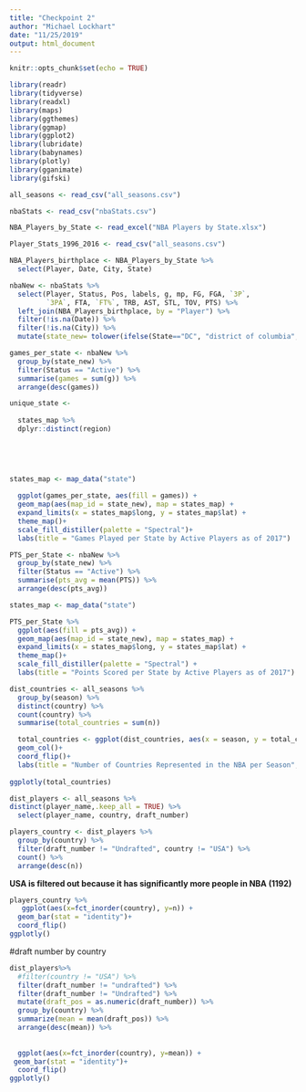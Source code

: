 ```yaml
---
title: "Checkpoint 2"
author: "Michael Lockhart"
date: "11/25/2019"
output: html_document
---
```


```r
knitr::opts_chunk$set(echo = TRUE)
```

```r
library(readr)
library(tidyverse)
library(readxl)
library(maps)
library(ggthemes)
library(ggmap)
library(ggplot2)
library(lubridate)
library(babynames)
library(plotly)
library(gganimate) 
library(gifski) 
```

```r
all_seasons <- read_csv("all_seasons.csv")
```

```r
nbaStats <- read_csv("nbaStats.csv")
```

```r
NBA_Players_by_State <- read_excel("NBA Players by State.xlsx")
```


```r
Player_Stats_1996_2016 <- read_csv("all_seasons.csv")
```

```r
NBA_Players_birthplace <- NBA_Players_by_State %>% 
  select(Player, Date, City, State)
```


```r
nbaNew <- nbaStats %>% 
  select(Player, Status, Pos, labels, g, mp, FG, FGA, `3P`, 
         `3PA`, FTA, `FT%`, TRB, AST, STL, TOV, PTS) %>% 
  left_join(NBA_Players_birthplace, by = "Player") %>% 
  filter(!is.na(Date)) %>% 
  filter(!is.na(City)) %>% 
  mutate(state_new= tolower(ifelse(State=="DC", "district of columbia", State))) 
```

```r
games_per_state <- nbaNew %>% 
  group_by(state_new) %>% 
  filter(Status == "Active") %>% 
  summarise(games = sum(g)) %>% 
  arrange(desc(games))
```

```r
unique_state <- 
  
  states_map %>% 
  dplyr::distinct(region)
  
  
  
  
```

```r
states_map <- map_data("state")

  ggplot(games_per_state, aes(fill = games)) +
  geom_map(aes(map_id = state_new), map = states_map) +
  expand_limits(x = states_map$long, y = states_map$lat) + 
  theme_map()+
  scale_fill_distiller(palette = "Spectral")+
  labs(title = "Games Played per State by Active Players as of 2017")

```

```r
PTS_per_State <- nbaNew %>% 
  group_by(state_new) %>% 
  filter(Status == "Active") %>% 
  summarise(pts_avg = mean(PTS)) %>% 
  arrange(desc(pts_avg))
```


```r
states_map <- map_data("state")

PTS_per_State %>% 
  ggplot(aes(fill = pts_avg)) +
  geom_map(aes(map_id = state_new), map = states_map) +
  expand_limits(x = states_map$long, y = states_map$lat) + 
  theme_map()+
  scale_fill_distiller(palette = "Spectral") +
  labs(title = "Points Scored per State by Active Players as of 2017")

```





```r
dist_countries <- all_seasons %>% 
  group_by(season) %>% 
  distinct(country) %>% 
  count(country) %>% 
  summarise(total_countries = sum(n)) 
```

```r
  total_countries <- ggplot(dist_countries, aes(x = season, y = total_countries))+
  geom_col()+
  coord_flip()+
  labs(title = "Number of Countries Represented in the NBA per Season", x = "Total Number of Countries", y = "NBA Season") 
  
ggplotly(total_countries)
```

```r
dist_players <- all_seasons %>% 
distinct(player_name,.keep_all = TRUE) %>% 
  select(player_name, country, draft_number)
```

```r
players_country <- dist_players %>% 
  group_by(country) %>% 
  filter(draft_number != "Undrafted", country != "USA") %>% 
  count() %>% 
  arrange(desc(n))
```
**USA is filtered out because it has significantly more people in NBA (1192)**
```r
players_country %>% 
   ggplot(aes(x=fct_inorder(country), y=n)) +
  geom_bar(stat = "identity")+
  coord_flip()
ggplotly()
```

#draft number by country
```r
dist_players%>% 
  #filter(country != "USA") %>% 
  filter(draft_number != "undrafted") %>% 
  filter(draft_number != "Undrafted") %>% 
  mutate(draft_pos = as.numeric(draft_number)) %>% 
  group_by(country) %>%  
  summarize(mean = mean(draft_pos)) %>%
  arrange(desc(mean)) %>% 
  
  
  ggplot(aes(x=fct_inorder(country), y=mean)) +
 geom_bar(stat = "identity")+
  coord_flip()
ggplotly()
```

